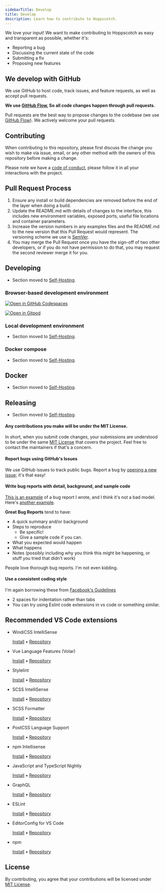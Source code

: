 ```yaml
---
sidebarTitle: Develop
title: Develop
description: Learn how to contribute to Hoppscotch.
---
```


We love your input! We want to make contributing to Hoppscotch as easy and transparent as possible, whether it's:

- Reporting a bug
- Discussing the current state of the code
- Submitting a fix
- Proposing new features

## We develop with GitHub

We use GitHub to host code, track issues, and feature requests, as well as accept pull requests.

**We use [GitHub Flow](https://docs.github.com/en/get-started/quickstart/github-flow), So all code changes happen through pull requests.**

Pull requests are the best way to propose changes to the codebase (we use [GitHub Flow](https://guides.github.com/introduction/flow/index.html)). We actively welcome your pull requests.

## Contributing

When contributing to this repository, please first discuss the change you wish to make via issue,
email, or any other method with the owners of this repository before making a change.

Please note we have a [code of conduct](/support/code-of-conduct), please follow it in all your interactions with the project.

## Pull Request Process

1. Ensure any install or build dependencies are removed before the end of the layer when doing a
   build.
2. Update the README.md with details of changes to the interface, this includes new environment
   variables, exposed ports, useful file locations and container parameters.
3. Increase the version numbers in any examples files and the README.md to the new version that this
   Pull Request would represent. The versioning scheme we use is [SemVer](https://semver.org).
4. You may merge the Pull Request once you have the sign-off of two other developers, or if you
   do not have permission to do that, you may request the second reviewer merge it for you.

## **Developing**

- Section moved to [Self-Hosting](/documentation/self-host/getting-started).

### Browser-based development environment

[![Open in GitHub Codespaces](https://github.com/codespaces/badge.svg)](https://codespaces.new/hoppscotch/hoppscotch)

[![Open in Gitpod](https://gitpod.io/button/open-in-gitpod.svg)](https://gitpod.io/#https://github.com/hoppscotch/hoppscotch)

### Local development environment

- Section moved to [Self-Hosting](/documentation/self-host/getting-started).

### Docker compose

- Section moved to [Self-Hosting](/documentation/self-host/getting-started).

## **Docker**

- Section moved to [Self-Hosting](/documentation/self-host/getting-started).

## **Releasing**

- Section moved to [Self-Hosting](/documentation/self-host/getting-started).

#### Any contributions you make will be under the MIT License.

In short, when you submit code changes, your submissions are understood to be under the same [MIT License](https://choosealicense.com/licenses/mit) that covers the project. Feel free to contact the maintainers if that's a concern.

#### Report bugs using GitHub's Issues

We use GitHub issues to track public bugs. Report a bug by [opening a new issue](https://github.com/hoppscotch/hoppscotch/issues); it's that easy!

#### Write bug reports with detail, background, and sample code

[This is an example](https://stackoverflow.com/q/12088905/180626) of a bug report I wrote, and I think it's not a bad model. Here's [another example](https://www.openradar.me/11905408).

**Great Bug Reports** tend to have:

- A quick summary and/or background
- Steps to reproduce
  - Be specific!
  - Give a sample code if you can.
- What you expected would happen
- What happens
- Notes (possibly including why you think this might be happening, or stuff you tried that didn't work)

People love thorough bug reports. I'm not even kidding.

#### Use a consistent coding style

I'm again borrowing these from [Facebook's Guidelines](https://reactjs.org/docs/how-to-contribute.html)

- 2 spaces for indentation rather than tabs
- You can try using Eslint code extensions in vs code or something similar.

## Recommended VS Code extensions

- WindiCSS IntelliSense

  [Install](https://marketplace.visualstudio.com/items?itemName=voorjaar.windicss-intellisense) • [Repository](https://github.com/windicss/windicss-intellisense)

- Vue Language Features (Volar)

  [Install](https://marketplace.visualstudio.com/items?itemName=vue.volar) • [Repository](https://github.com/johnsoncodehk/volar)

- Stylelint

  [Install](https://marketplace.visualstudio.com/items?itemName=stylelint.vscode-stylelint) • [Repository](https://github.com/stylelint/vscode-stylelint)

- SCSS IntelliSense

  [Install](https://marketplace.visualstudio.com/items?itemName=mrmlnc.vscode-scss) • [Repository](https://github.com/mrmlnc/vscode-scss)

- SCSS Formatter

  [Install](https://marketplace.visualstudio.com/items?itemName=sibiraj-s.vscode-scss-formatter) • [Repository](https://github.com/sibiraj-s/vscode-scss-formatter)

- PostCSS Language Support

  [Install](https://marketplace.visualstudio.com/items?itemName=csstools.postcss) • [Repository](https://github.com/csstools/postcss-language)

- npm Intellisense

  [Install](https://marketplace.visualstudio.com/items?itemName=christian-kohler.npm-intellisense) • [Repository](https://github.com/ChristianKohler/NpmIntellisense)

- JavaScript and TypeScript Nightly

  [Install](https://marketplace.visualstudio.com/items?itemName=ms-vscode.vscode-typescript-next) • [Repository](https://github.com/microsoft/vscode-typescript-next)

- GraphQL

  [Install](https://marketplace.visualstudio.com/items?itemName=GraphQL.vscode-graphql) • [Repository](https://github.com/graphql/vscode-graphql)

- ESLint

  [Install](https://marketplace.visualstudio.com/items?itemName=dbaeumer.vscode-eslint) • [Repository](https://github.com/Microsoft/vscode-eslint)

- EditorConfig for VS Code

  [Install](https://marketplace.visualstudio.com/items?itemName=EditorConfig.EditorConfig) • [Repository](https://github.com/editorconfig/editorconfig-vscode)

- npm

  [Install](https://marketplace.visualstudio.com/items?itemName=eg2.vscode-npm-script) • [Repository](https://github.com/Microsoft/vscode-npm-scripts)

## License

By contributing, you agree that your contributions will be licensed under [MIT License](https://github.com/hoppscotch/hoppscotch/blob/main/LICENSE).
